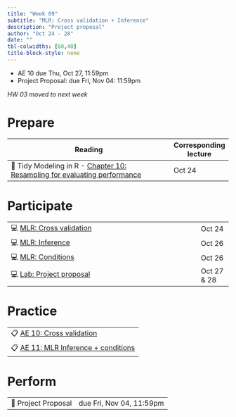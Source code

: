 ```yaml
---
title: "Week 09"
subtitle: "MLR: Cross validation + Inference"
description: "Project proposal"
author: "Oct 24 - 28"
date: ""
tbl-colwidths: [60,40]
title-block-style: none
---
```


::: callout-important
-   AE 10 due Thu, Oct 27, 11:59pm
-   Project Proposal: due Fri, Nov 04: 11:59pm

*HW 03 moved to next week*
:::

# Prepare

| Reading                                                                                                           | Corresponding lecture |
|-------------------------------------------------------------------------------------------------------------------|-----------------------|
| 📖 Tidy Modeling in R - [Chapter 10: Resampling for evaluating performance](https://www.tmwr.org/resampling.html) | Oct 24                |

# Participate

|                                                                              |             |
|------------------------------------------------------------------------------|-------------|
| 💻 [MLR: Cross validation](../slides/16-cross-validation.html)               | Oct 24      |
| 💻 [MLR: Inference](../slides/17-mlr-inference.html)                         | Oct 26      |
| 💻 [MLR: Conditions](../slides/18-mlr-conditions.html)                       | Oct 26      |
| 💻 [Lab: Project proposal](../slides/lab-project-proposal.html#/title-slide) | Oct 27 & 28 |

# Practice

|                                                                        |
|------------------------------------------------------------------------|
| 📋 [AE 10: Cross validation](../ae/ae-10-cross-validation.html)        |
| 📋 [AE 11: MLR Inference + conditions](../ae/ae-11-mlr-inference.html) |

# Perform

|                     |                          |
|---------------------|--------------------------|
| 📝 Project Proposal | due Fri, Nov 04, 11:59pm |
